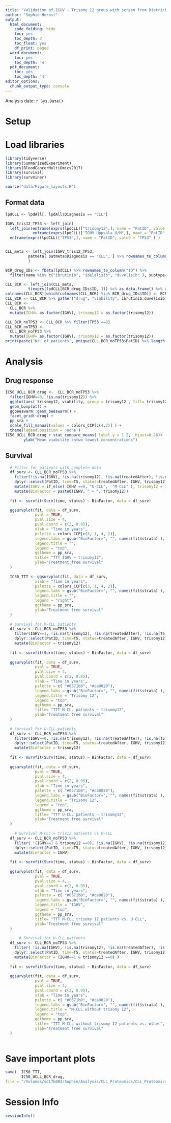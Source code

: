 ```yaml
---
title: "Validation of IGHV - Trisomy 12 group with screen from Dietrich et al."
author: "Sophie Herbst"
output:
  html_document:
    code_folding: hide
    toc: yes
    toc_depth: 3
    toc_float: yes
    df_print: paged
  word_document:
    toc: yes
    toc_depth: '4'
  pdf_document:
    toc: yes
    toc_depth: '4'
editor_options:
  chunk_output_type: console
---
```

Analysis date: `r Sys.Date()`

# Setup
# Load libraries
```r
library(tidyverse)
library(SummarizedExperiment)
library(BloodCancerMultiOmics2017)
library(survival)
library(survminer)
```

```r
source("data/Figure_layouts.R")
```

## Format data
```r
lpdCLL <- lpdAll[, lpdAll$Diagnosis == "CLL"]

IGHV_tris12_TP53 <- left_join(
  left_join(enframe(exprs(lpdCLL)["trisomy12",], name = "PatID", value = "trisomy12" ),
            enframe(exprs(lpdCLL)["IGHV Uppsala U/M",], name = "PatID", value = "IGHV") ),
  enframe(exprs(lpdCLL)["TP53",], name = "PatID", value = "TP53" ) )


CLL_meta <- left_join(IGHV_tris12_TP53, 
          patmeta[ patmeta$Diagnosis == "CLL", ] %>% rownames_to_column("PatID") %>% dplyr::select(-IGHV)
          )

BCR_drug_IDs <- fData(lpdCLL) %>% rownames_to_column("ID") %>%
  filter(name %in% c("ibrutinib", "idelalisib", "duvelisib" ), subtype=="4:5" ) 

CLL_BCR <- left_join(CLL_meta,
          t(exprs(lpdCLL[BCR_drug_IDs$ID, ])) %>% as.data.frame() %>% rownames_to_column("PatID") )
colnames(CLL_BCR)[which(colnames(CLL_BCR) %in% BCR_drug_IDs$ID)] <- BCR_drug_IDs$name
CLL_BCR <- CLL_BCR %>% gather("drug", "viability", ibrutinib:duvelisib)
CLL_BCR <- 
  CLL_BCR %>%
  mutate(IGHV= as.factor(IGHV), trisomy12 = as.factor(trisomy12))

CLL_BCR_noTP53 <- CLL_BCR %>% filter(TP53 ==0)
CLL_BCR_noTP53 <- 
  CLL_BCR_noTP53 %>% 
  mutate(IGHV= as.factor(IGHV), trisomy12 = as.factor(trisomy12))
print(paste("Nr. of patients", unique(CLL_BCR_noTP53$PatID) %>% length() ))
```

# Analysis
## Drug response
```r
IC50_UCLL_BCR_drug <-  CLL_BCR_noTP53 %>%
  filter(IGHV==0, !is.na(trisomy12)) %>%
  ggplot(aes( trisomy12, viability, group = trisomy12 , fill= trisomy12) ) +
  geom_boxplot() + 
  ggbeeswarm::geom_beeswarm() +
  facet_grid(~drug) +
  pp_sra +
  scale_fill_manual(values = colors_CCP[c(4,2)] ) + 
  theme(legend.position = 'none')
IC50_UCLL_BCR_drug + stat_compare_means( label.y = 1.2,  hjust=0.26)+
        ylab("Mean viability \ntwo lowest concentrations")
```

## Survival
```r
  # Filter for patients with complete data
  df_surv <- CLL_BCR_noTP53 %>%
    filter(!is.na(IGHV), !is.na(trisomy12), !is.na(treatedAfter), !is.na(T5)) %>%
    dplyr::select(PatID, time=T5, status=treatedAfter, IGHV, trisomy12) %>%
    mutate(IGHV = if_else( IGHV ==0, "U-CLL",  "M-CLL" ), trisomy12 = if_else( trisomy12 == 0, "chr12 wt",  "trisomy12" ) ) %>%
    mutate(BinFactor = paste0(IGHV, " + ", trisomy12))
  
  fit <- survfit(Surv(time, status) ~ BinFactor, data = df_surv)

  ggsurvplot(fit, data = df_surv, 
             pval = TRUE, 
             pval.size = 4,
             pval.coord = c(2, 0.95),
             xlab = "Time in years",
             palette = colors_CCP[c(3, 1, 4, 2)],
             legend.labs = gsub("BinFactor=", "", names(fit$strata) ),
             legend.title = "",
             legend = "top",
             ggtheme = pp_sra,
             title= "TTT IGHV ~ trisomy12",
             ylab="Treatment free survival"
  ) 
  
  IC50_TTT <- ggsurvplot(fit, data = df_surv, 
             xlab = "Time in years",
             palette = colors_CCP[c(3, 1, 4, 2)],
             legend.labs = gsub("BinFactor=", "", names(fit$strata) ),
             legend.title = "",
             legend = "right",
             ggtheme = pp_sra,
             ylab="Treatment free survival"
  ) 
  
  # Survival for M-CLL patients
  df_surv <- CLL_BCR_noTP53 %>%
    filter(IGHV==1, !is.na(trisomy12), !is.na(treatedAfter), !is.na(T5)) %>%
    dplyr::select(PatID, time=T5, status=treatedAfter, IGHV, trisomy12) %>%
    mutate(BinFactor = trisomy12)
  
  fit <- survfit(Surv(time, status) ~ BinFactor, data = df_surv)
  
  ggsurvplot(fit, data = df_surv, 
             pval = TRUE, 
             pval.size = 4,
             pval.coord = c(2, 0.95),
             xlab = "Time in years",
             palette = c( "#0571b0", "#ca0020"),
             legend.labs = gsub("BinFactor=", "", names(fit$strata) ),
             legend.title = "Trisomy 12",
             legend = "top",
             ggtheme = pp_sra,
             title= "TTT M-CLL patients ~ trisomy12",
             ylab="Treatment free survival"
  ) 
  
  # Survival for U-CLL patients
  df_surv <- CLL_BCR_noTP53 %>%
    filter(IGHV==0, !is.na(trisomy12), !is.na(treatedAfter), !is.na(T5)) %>%
    dplyr::select(PatID, time=T5, status=treatedAfter, IGHV, trisomy12) %>%
    mutate(BinFactor = trisomy12)
  
  fit <- survfit(Surv(time, status) ~ BinFactor, data = df_surv)
  
  ggsurvplot(fit, data = df_surv, 
             pval = TRUE, 
             pval.size = 4,
             pval.coord = c(2, 0.95),
             xlab = "Time in years",
             palette = c( "#0571b0", "#ca0020"),
             legend.labs = gsub("BinFactor=", "", names(fit$strata) ),
             legend.title = "Trisomy 12",
             legend = "top",
             ggtheme = pp_sra,
             title= "TTT U-CLL patients ~ trisomy12",
             ylab="Treatment free survival"
  ) 
  
    # Survival M-CLL + tris12 patients vs U-CLL
  df_surv <- CLL_BCR_noTP53 %>%
    filter( !(IGHV==1 & trisomy12 ==0), !is.na(IGHV), !is.na(trisomy12), !is.na(treatedAfter), !is.na(T5)) %>%
    dplyr::select(PatID, time=T5, status=treatedAfter, IGHV, trisomy12) %>%
    mutate(BinFactor = IGHV)
  
  fit <- survfit(Surv(time, status) ~ BinFactor, data = df_surv)
  
  ggsurvplot(fit, data = df_surv, 
             pval = TRUE, 
             pval.size = 4,
             pval.coord = c(2, 0.95),
             xlab = "Time in years",
             palette = c( "#0571b0", "#ca0020"),
             legend.labs = gsub("BinFactor=", "", names(fit$strata) ),
             legend.title = "IGHV",
             legend = "top",
             ggtheme = pp_sra,
             title= "TTT M-CLL trisomy 12 patients vs. U-CLL",
             ylab="Treatment free survival"
  ) 
  
      # Survival for U-CLL patients
  df_surv <- CLL_BCR_noTP53 %>%
    filter( !is.na(IGHV), !is.na(trisomy12), !is.na(treatedAfter), !is.na(T5)) %>%
    dplyr::select(PatID, time=T5, status=treatedAfter, IGHV, trisomy12) %>%
    mutate(BinFactor = (IGHV==1 & trisomy12 ==0) )
  
  fit <- survfit(Surv(time, status) ~ BinFactor, data = df_surv)
  
  ggsurvplot(fit, data = df_surv, 
             pval = TRUE, 
             pval.size = 4,
             pval.coord = c(2, 0.95),
             xlab = "Time in years",
             palette = c( "#0571b0", "#ca0020"),
             legend.labs = gsub("BinFactor=", "", names(fit$strata) ),
             legend.title = "M-CLL without trisomy 12",
             legend = "top",
             ggtheme = pp_sra,
             title= "TTT M-CLL without trisomy 12 patients vs. other",
             ylab="Treatment free survival"
  ) 
  
```

# Save important plots
```r
save(  IC50_TTT,
       IC50_UCLL_BCR_drug,
file = "/Volumes/sd17b003/Sophie/Analysis/CLL_Proteomics/CLL_Proteomics_final/Robjects/CLL_Proteomics_IC50_validation_Plots.RData")
```

# Session Info
```r
sessionInfo()
```
